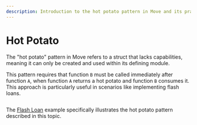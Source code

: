 ```yaml
---
description: Introduction to the hot potato pattern in Move and its practical application.
---
```


# Hot Potato

The "hot potato" pattern in Move refers to a struct that lacks capabilities,
meaning it can only be created and used within its defining module. 

This pattern requires that function `B` must be called immediately after function `A`, when function `A` returns a hot potato and function `B` consumes it.
This approach is particularly useful in scenarios like implementing flash loans.

```move file=<rootDir>/docs/examples/move/move-overview/patterns/hot-potato.move
```

The [Flash Loan](https://github.com/iotaledger/iota/blob/develop/examples/move/flash_lender/sources/example.move) example specifically illustrates the hot potato pattern described in this topic.

<Quiz questions={questions} />